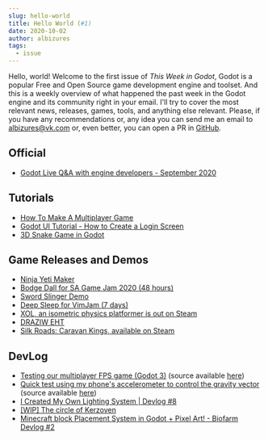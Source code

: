 ```yaml
---
slug: hello-world
title: Hello World (#1)
date: 2020-10-02
author: albizures
tags:
  - issue
---
```


Hello, world! Welcome to the first issue of _This Week in Godot_, Godot is a popular Free and Open Source game development engine and toolset. And this is a weekly overview of what happened the past week in the Godot engine and its community right in your email. I'll try to cover the most relevant news, releases, games, tools, and anything else relevant. Please, if you have any recommendations or, any idea you can send me an email to albizures@vk.com or, even better, you can open a PR in [GitHub](https://github.com/albizures/ThisWeekInGodot).

## Official

- [Godot Live Q&A with engine developers - September 2020](https://www.youtube.com/watch?v=paHN6TnC1Ew)

## Tutorials

- [How To Make A Multiplayer Game](https://www.youtube.com/watch?v=Gx--b6kbZfs)
- [Godot UI Tutorial - How to Create a Login Screen](https://www.youtube.com/watch?v=TVBmEwNbOd0)
- [3D Snake Game in Godot](https://gdscript.com/3d-snake-game-in-godot)

## Game Releases and Demos

- [Ninja Yeti Maker](https://www.reddit.com/r/godot/comments/j11qr6/ninja_yeti_maker_a_simple_platformer_with_a_map)
- [Bodge Dall for SA Game Jam 2020 (48 hours)](https://www.reddit.com/r/godot/comments/j0yk4r/spent_the_weekend_building_this_arcadestyle)
- [Sword Slinger Demo](https://twitter.com/firebelley/status/1310760709081497600)
- [Deep Sleep for VimJam (7 days)](https://www.reddit.com/r/godot/comments/j1oaka/joined_a_game_jam_and_finished_my_very_first)
- [XOL, an isometric physics platformer is out on Steam](https://twitter.com/keyle/status/1311462185151852545)
- [DRAZIW EHT](https://www.reddit.com/r/godot/comments/j27m7d/hi_how_are_you_all_if_you_are_an_android_user)
- [Silk Roads: Caravan Kings, available on Steam](https://www.reddit.com/r/godot/comments/j35tph/silk_roads_caravan_kings_a_game_about_trading_and)

## DevLog

- [Testing our multiplayer FPS game (Godot 3)](https://youtu.be/g3KvNeu4X54) (source available [here](https://github.com/unfa/liblast))
- [Quick test using my phone's accelerometer to control the gravity vector](https://www.reddit.com/r/godot/comments/j131ij/quick_test_using_my_phones_accelerometer_to) (source available [here](https://github.com/MrEliptik/godot_experiments))
- [I Created My Own Lighting System | Devlog #8](https://youtu.be/XaJ58TxKTTc)
- [[WIP] The circle of Kerzoven](https://youtu.be/Dy4Vu51NaIo)
- [Minecraft block Placement System in Godot + Pixel Art! - Biofarm Devlog #2](https://youtu.be/aBCbFKViEP0)
